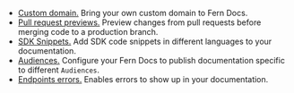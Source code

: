 - [Custom domain.](/generate-docs/configurations/custom-domain) Bring your own custom domain to Fern Docs.
- [Pull request previews.](/generate-docs/configurations/pull-request-previews) Preview changes from pull requests before merging code to a production branch.
- [SDK Snippets.](/generate-docs/configurations/sdk-snippets) Add SDK code snippets in different languages to your documentation.
- [Audiences.](/generate-docs/configurations/audiences) Configure your Fern Docs to publish documentation specific to different `Audiences`.
- [Endpoints errors.](/generate-docs/configurations/endpoint-errors) Enables errors to show up in your documentation.
